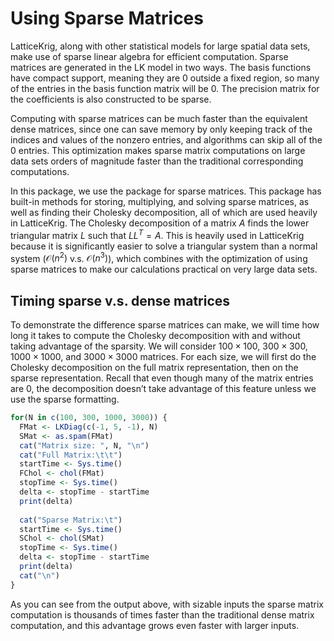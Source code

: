 # Using Sparse Matrices

LatticeKrig, along with other statistical models for large spatial data sets, make use of sparse linear algebra for efficient computation. Sparse matrices are generated in the LK model in two ways. The basis functions have compact support, meaning they are 0 outside a fixed region, so many of the entries in the basis function matrix will be 0. The precision matrix for the coefficients is also constructed to be sparse.  

Computing with sparse matrices can be much faster than the equivalent dense matrices, since one can save memory by only keeping track of the indices and values of the nonzero entries, and algorithms can skip all of the 0 entries. This optimization makes sparse matrix computations on large data sets orders of magnitude faster than the traditional corresponding computations.

In this package, we use the \ttt{spam} package for sparse matrices. This package has built-in methods for storing, multiplying, and solving sparse matrices, as well as finding their Cholesky decomposition, all of which are used heavily in LatticeKrig. The Cholesky decomposition of a matrix $A$ finds the lower triangular matrix $L$ such that $L L^T = A$. This is heavily used in LatticeKrig because it is significantly easier to solve a triangular system than a normal system ($\mathcal O(n^2)$ v.s. $\mathcal O(n^3)$), which combines with the optimization of using sparse matrices to make our calculations practical on very large data sets. 

## Timing sparse v.s. dense matrices

To demonstrate the difference sparse matrices can make, we will time how long it takes to compute the Cholesky decomposition with and without taking advantage of the sparsity. We will consider $100 \times 100$, $300 \times 300$, $1000 \times 1000$, and $3000 \times 3000$ matrices. For each size, we will first do the Cholesky decomposition on the full matrix representation, then on the sparse representation. Recall that even though many of the matrix entries are 0, the decomposition doesn't take advantage of this feature unless we use the sparse formatting.
```r
for(N in c(100, 300, 1000, 3000)) {
  FMat <- LKDiag(c(-1, 5, -1), N)
  SMat <- as.spam(FMat)
  cat("Matrix size: ", N, "\n")
  cat("Full Matrix:\t\t")
  startTime <- Sys.time()
  FChol <- chol(FMat)
  stopTime <- Sys.time()
  delta <- stopTime - startTime
  print(delta)
  
  cat("Sparse Matrix:\t")
  startTime <- Sys.time()
  SChol <- chol(SMat)
  stopTime <- Sys.time()
  delta <- stopTime - startTime
  print(delta)
  cat("\n")
}
```

As you can see from the output above, with sizable inputs the sparse matrix computation is thousands of times faster than the traditional dense matrix computation, and this advantage grows even faster with larger inputs.